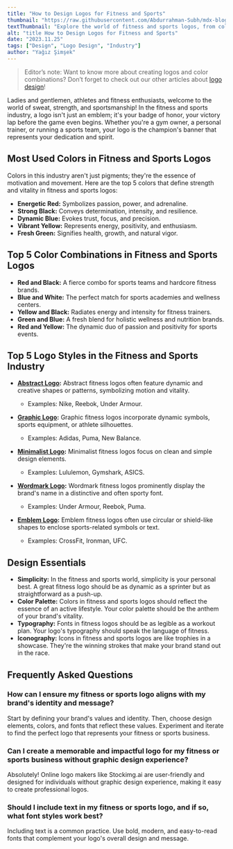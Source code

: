 ```yaml
---
title: "How to Design Logos for Fitness and Sports"
thumbnail: "https://raw.githubusercontent.com/Abdurrahman-Subh/mdx-blog/main/images/logo-fittness.png"
textThumbnail: "Explore the world of fitness and sports logos, from colors that define strength to top logo styles in the industry. Learn design essentials and discover how to create a memorable logo for your fitness or sports business."
alt: "title How to Design Logos for Fitness and Sports"
date: "2023.11.25"
tags: ["Design", "Logo Design", "Industry"]
author: "Yağız Şimşek"
---
```


<CustomImage
  src="https://raw.githubusercontent.com/Abdurrahman-Subh/mdx-blog/main/images/title-logo-fittness.png"
  alt="title How to Design Logos for Fitness and Sports"
/>

> Editor’s note: Want to know more about creating logos and color combinations? Don’t forget to check out our other articles about [logo design](https://stockimg.ai/blog/logo-design)!

Ladies and gentlemen, athletes and fitness enthusiasts, welcome to the world of sweat, strength, and sportsmanship! In the fitness and sports industry, a logo isn't just an emblem; it's your badge of honor, your victory lap before the game even begins. Whether you're a gym owner, a personal trainer, or running a sports team, your logo is the champion's banner that represents your dedication and spirit.

## Most Used Colors in Fitness and Sports Logos

Colors in this industry aren't just pigments; they're the essence of motivation and movement. Here are the top 5 colors that define strength and vitality in fitness and sports logos:

- **Energetic Red:** Symbolizes passion, power, and adrenaline.
- **Strong Black:** Conveys determination, intensity, and resilience.
- **Dynamic Blue:** Evokes trust, focus, and precision.
- **Vibrant Yellow:** Represents energy, positivity, and enthusiasm.
- **Fresh Green:** Signifies health, growth, and natural vigor.

## Top 5 Color Combinations in Fitness and Sports Logos

- **Red and Black:** A fierce combo for sports teams and hardcore fitness brands.
- **Blue and White:** The perfect match for sports academies and wellness centers.
- **Yellow and Black:** Radiates energy and intensity for fitness trainers.
- **Green and Blue:** A fresh blend for holistic wellness and nutrition brands.
- **Red and Yellow:** The dynamic duo of passion and positivity for sports events.

## Top 5 Logo Styles in the Fitness and Sports Industry

- **[Abstract Logo](https://stockimg.ai/blog/design/how-to-design-abstract-logos):** Abstract fitness logos often feature dynamic and creative shapes or patterns, symbolizing motion and vitality.
  - Examples: Nike, Reebok, Under Armour.

- **[Graphic Logo](https://stockimg.ai/blog/design/how-to-design-graphic-logos):** Graphic fitness logos incorporate dynamic symbols, sports equipment, or athlete silhouettes.
  - Examples: Adidas, Puma, New Balance.

- **[Minimalist Logo](https://stockimg.ai/blog/design/how-to-design-minimalist-logos):** Minimalist fitness logos focus on clean and simple design elements.
  - Examples: Lululemon, Gymshark, ASICS.

- **[Wordmark Logo](https://stockimg.ai/blog/design/how-to-design-wordmark-logos):** Wordmark fitness logos prominently display the brand's name in a distinctive and often sporty font.
  - Examples: Under Armour, Reebok, Puma.

- **[Emblem Logo](https://stockimg.ai/blog/design/how-to-design-emblem-logos):** Emblem fitness logos often use circular or shield-like shapes to enclose sports-related symbols or text.
  - Examples: CrossFit, Ironman, UFC.

## Design Essentials

- **Simplicity:** In the fitness and sports world, simplicity is your personal best. A great fitness logo should be as dynamic as a sprinter but as straightforward as a push-up.
- **Color Palette:** Colors in fitness and sports logos should reflect the essence of an active lifestyle. Your color palette should be the anthem of your brand's vitality.
- **Typography:** Fonts in fitness logos should be as legible as a workout plan. Your logo's typography should speak the language of fitness.
- **Iconography:** Icons in fitness and sports logos are like trophies in a showcase. They're the winning strokes that make your brand stand out in the race.

## Frequently Asked Questions

### How can I ensure my fitness or sports logo aligns with my brand's identity and message?
Start by defining your brand's values and identity. Then, choose design elements, colors, and fonts that reflect these values. Experiment and iterate to find the perfect logo that represents your fitness or sports business.

### Can I create a memorable and impactful logo for my fitness or sports business without graphic design experience?
Absolutely! Online logo makers like Stockimg.ai are user-friendly and designed for individuals without graphic design experience, making it easy to create professional logos.

### Should I include text in my fitness or sports logo, and if so, what font styles work best?
Including text is a common practice. Use bold, modern, and easy-to-read fonts that complement your logo's overall design and message.